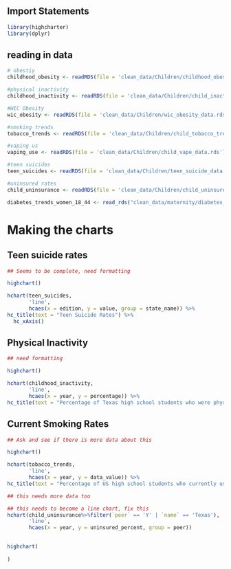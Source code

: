 ## Import Statements

```r
library(highcharter)
library(dplyr)
```

## reading in data
```r
# obestiy
childhood_obesity <- readRDS(file = 'clean_data/Children/childhood_obesity_data.rds')

#physical inactivity
childhood_inactivity <- readRDS(file = 'clean_data/Children/child_inactivity_data.rds')

#WIC Obesity
wic_obesity <- readRDS(file = 'clean_data/Children/wic_obesity_data.rds')

#smoking trends
tobacco_trends <- readRDS(file = 'clean_data/Children/child_tobacco_trend.rds')

#vaping us
vaping_use <- readRDS(file = 'clean_data/Children/child_vape_data.rds')

#teen suicides
teen_suicides <- readRDS(file = 'clean_data/Children/teen_suicide_data.rds')

#uninsured rates
child_uninsurance <- readRDS(file = 'clean_data/Children/child_uninsured_data.rds')

diabetes_trends_women_18_44 <- read_rds("clean_data/maternity/diabetes_trends_women_18_44.rds")

```


# Making the charts 

## Teen suicide rates
```r
## Seems to be complete, need formatting

highchart() 

hchart(teen_suicides, 
       'line', 
       hcaes(x = edition, y = value, group = state_name)) %>%
hc_title(text = "Teen Suicide Rates") %>%
  hc_xAxis()
```

## Physical Inactivity
```r
## need formatting

highchart() 

hchart(childhood_inactivity, 
       'line', 
       hcaes(x = year, y = percentage)) %>%
hc_title(text = "Percentage of Texas high school students who were physically active for a total of 60 minutes per day on all seven days of the past seven days")

```

## Current Smoking Rates
```r
## Ask and see if there is more data about this

highchart() 

hchart(tobacco_trends, 
       'line', 
       hcaes(x = year, y = data_value)) %>%
hc_title(text = "Percentage of US high school students who currently use tobacco")

```

```r
## this needs more data too

## this needs to become a line chart, fix this
hchart(child_uninsurance%>%filter(`peer` == 'Y' | `name` == 'Texas'),
       'line',
       hcaes(x = year, y = uninsured_percent, group = peer))
       
```

```r
highchart(
  
)
```
